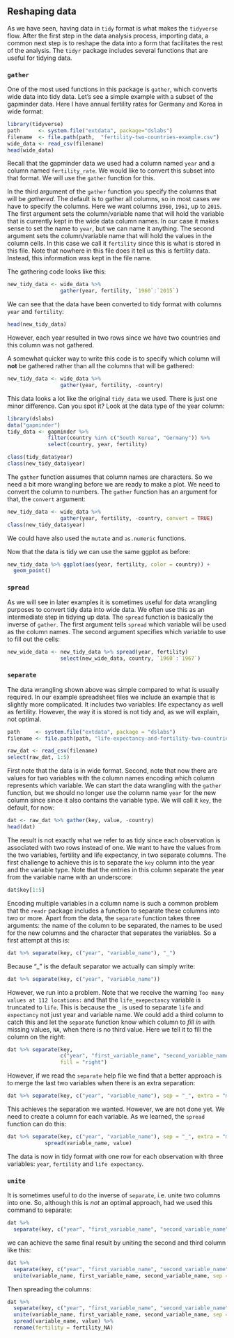 ## Reshaping data

As we have seen, having data in `tidy` format is what makes the `tidyverse` flow. After the first step in the data analysis process, importing data, a common next step is to reshape the data into a form that facilitates the rest of the analysis. The `tidyr` package includes several functions that are useful for tidying data. 

### `gather`

One of the most used functions in this package is `gather`, which converts wide data into tidy data. Let's see a simple example with a subset of the gapminder data. Here I have annual fertility rates for Germany and Korea in wide format:

```r
library(tidyverse) 
path      <- system.file("extdata", package="dslabs")
filename  <- file.path(path,  "fertility-two-countries-example.csv")
wide_data <- read_csv(filename)
head(wide_data)
```

Recall that the gapminder data we used had a column named `year` and a column named `fertility_rate`. We would like to convert this subset into that format. We will use the `gather` function for this.

In the third argument of the `gather` function you specify the columns that will be _gathered_. The default is to gather all columns, so in most cases we have to specify the columns. Here we want columns `1960`, `1961`, up to `2015`. The first argument sets the column/variable name that will hold the variable that is currently kept in the wide data column names. In our case it makes sense to set the name to `year`, but we can name it anything. The second argument sets the column/variable name that will hold the values in the column cells. In this case we call it `fertility` since this is what is stored in this file. Note that nowhere in this file does it tell us this is fertility data. Instead, this information was kept in the file name.  

The gathering code looks like this:

```r
new_tidy_data <- wide_data %>%
                 gather(year, fertility, `1960`:`2015`) 
```

We can see that the data have been converted to tidy format with columns `year` and `fertility`:

```r
head(new_tidy_data)
```

However, each year resulted in two rows since we have two countries and this column was not gathered.

A somewhat quicker way to write this code is to specify which column will **not** be gathered rather than all the columns that will be gathered:

```r
new_tidy_data <- wide_data %>%
                 gather(year, fertility, -country)
```

This data looks a lot like the original `tidy_data` we used. There is just one minor difference. Can you spot it? Look at the data type of the year column:

```r
library(dslabs)
data("gapminder")
tidy_data <- gapminder %>% 
             filter(country %in% c("South Korea", "Germany")) %>%
             select(country, year, fertility)

class(tidy_data$year)
class(new_tidy_data$year)
```

The `gather` function assumes that column names are characters. So we need a bit more wrangling before we are ready to make a plot. We need to convert the column to numbers. The `gather` function has an argument for that, the `convert` argument:

```r
new_tidy_data <- wide_data %>%
                 gather(year, fertility, -country, convert = TRUE)
class(new_tidy_data$year)
```

We could have also used the `mutate` and `as.numeric` functions.

Now that the data is tidy we can use the same ggplot as before:

```r
new_tidy_data %>% ggplot(aes(year, fertility, color = country)) +
  geom_point()
```

### `spread`

As we will see in later examples it is sometimes useful for data wrangling purposes to convert tidy data into wide data. We often use this as an intermediate step in tidying up data. The `spread` function is basically the inverse of `gather`. The first argument tells `spread` which variable will be used as the column names. The second argument specifies which variable to use to fill out the cells:

```r
new_wide_data <- new_tidy_data %>% spread(year, fertility)
                 select(new_wide_data, country, `1960`:`1967`)
```


### `separate`

The data wrangling shown above was simple compared to what is usually required. In our example spreadsheet files we include an example that is slightly more complicated. It includes two variables: life expectancy as well as fertility. However, the way it is stored is not tidy and, as we will explain, not optimal.

```r
path     <- system.file("extdata", package = "dslabs")
filename <- file.path(path, "life-expectancy-and-fertility-two-countries-example.csv")

raw_dat <- read_csv(filename)
select(raw_dat, 1:5)
```

First note that the data is in wide format. Second, note that now there are values for two variables with the column names encoding which column represents which variable. We can start the data wrangling with the `gather` function, but we should no longer use the column name `year` for the new column since since it also contains the variable type. We will call it `key`, the default, for now:

```r
dat <- raw_dat %>% gather(key, value, -country)
head(dat)
```

The result is not exactly what we refer to as tidy since each observation is associated with two rows instead of one. We want to have the values from the two variables, fertility and life expectancy, in two separate columns. The first challenge to achieve this is to separate the `key` column into the year and the variable type. Note that the entries in this column separate the year from the variable name with an underscore: 

```r
dat$key[1:5]
```

Encoding multiple variables in a column name is such a common problem that the `readr` package includes a function to separate these columns into two or more. Apart from the data, the `separate` function takes three arguments: the name of the column to be separated, the names to be used for the new columns and the character that separates the variables. So a first attempt at this is:

```r
dat %>% separate(key, c("year", "variable_name"), "_")
```

Because "_" is the default separator we actually can simply write:

```r
dat %>% separate(key, c("year", "variable_name"))
```

However, we run into a problem. Note that we receive the warning `Too many values at 112 locations:` and that the `life_exepectancy` variable is truncated to `life`. This is because the `_` is used to separate `life` and `expectancy` not just year and variable name. We could add a third column to catch this and let the `separate` function know which column to _fill in_ with missing values, `NA`, when there is no third value. Here we tell it to fill the column on the right:

```r
dat %>% separate(key, 
                 c("year", "first_variable_name", "second_variable_name"), 
                 fill = "right")
```

However, if we read the `separate` help file we find that a better approach is to merge the last two variables when there is an extra separation:

```r
dat %>% separate(key, c("year", "variable_name"), sep = "_", extra = "merge")
```

This achieves the separation we wanted. However, we are not done yet. We need to create a column for each variable. As we learned, the `spread` function can do this:

```r
dat %>% separate(key, c("year", "variable_name"), sep = "_", extra = "merge") %>%
  			spread(variable_name, value) 
```

The data is now in tidy format with one row for each observation with three variables: `year`, `fertility` and `life expectancy`.

### `unite`

It is sometimes useful to do the inverse of `separate`, i.e. unite two columns into one. So, although this is *not* an optimal approach, had we used this command to separate: 

```r
dat %>% 
  separate(key, c("year", "first_variable_name", "second_variable_name"), fill = "right")
```

we can achieve the same final result by uniting the second and third column like this:

```r
dat %>% 
  separate(key, c("year", "first_variable_name", "second_variable_name"), fill = "right") %>%
  unite(variable_name, first_variable_name, second_variable_name, sep = "_")
```

Then spreading the columns:

```r
dat %>% 
  separate(key, c("year", "first_variable_name", "second_variable_name"), fill = "right") %>%
  unite(variable_name, first_variable_name, second_variable_name, sep = "_") %>%
  spread(variable_name, value) %>%
  rename(fertility = fertility_NA)
```





